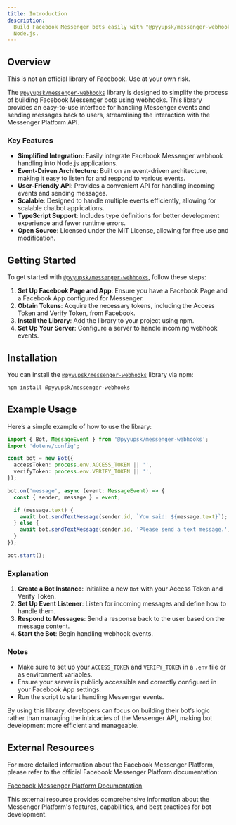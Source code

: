 ```yaml
---
title: Introduction
description:
  Build Facebook Messenger bots easily with "@pyyupsk/messenger-webhooks" for
  Node.js.
---
```



## Overview

<Callout title="Warning" type="warn">
  This is not an official library of Facebook. Use at your own risk.
</Callout>

The
[`@pyyupsk/messenger-webhooks`](https://www.npmjs.com/package/@pyyupsk/messenger-webhooks)
library is designed to simplify the process of building Facebook Messenger bots
using webhooks. This library provides an easy-to-use interface for handling
Messenger events and sending messages back to users, streamlining the
interaction with the Messenger Platform API.

### Key Features

- **Simplified Integration**: Easily integrate Facebook Messenger webhook
  handling into Node.js applications.
- **Event-Driven Architecture**: Built on an event-driven architecture, making
  it easy to listen for and respond to various events.
- **User-Friendly API**: Provides a convenient API for handling incoming events
  and sending messages.
- **Scalable**: Designed to handle multiple events efficiently, allowing for
  scalable chatbot applications.
- **TypeScript Support**: Includes type definitions for better development
  experience and fewer runtime errors.
- **Open Source**: Licensed under the MIT License, allowing for free use and
  modification.

## Getting Started

To get started with
[`@pyyupsk/messenger-webhooks`](https://www.npmjs.com/package/@pyyupsk/messenger-webhooks),
follow these steps:

1. **Set Up Facebook Page and App**: Ensure you have a Facebook Page and a
   Facebook App configured for Messenger.
2. **Obtain Tokens**: Acquire the necessary tokens, including the Access Token
   and Verify Token, from Facebook.
3. **Install the Library**: Add the library to your project using npm.
4. **Set Up Your Server**: Configure a server to handle incoming webhook events.

## Installation

You can install the
[`@pyyupsk/messenger-webhooks`](https://www.npmjs.com/package/@pyyupsk/messenger-webhooks)
library via npm:

```bash title="Terminal"
npm install @pyyupsk/messenger-webhooks
```

## Example Usage

Here’s a simple example of how to use the library:

```typescript title="index.ts"
import { Bot, MessageEvent } from '@pyyupsk/messenger-webhooks';
import 'dotenv/config';

const bot = new Bot({
  accessToken: process.env.ACCESS_TOKEN || '',
  verifyToken: process.env.VERIFY_TOKEN || '',
});

bot.on('message', async (event: MessageEvent) => {
  const { sender, message } = event;

  if (message.text) {
    await bot.sendTextMessage(sender.id, `You said: ${message.text}`);
  } else {
    await bot.sendTextMessage(sender.id, 'Please send a text message.');
  }
});

bot.start();
```

### Explanation

1. **Create a Bot Instance**: Initialize a new `Bot` with your Access Token and
   Verify Token.
2. **Set Up Event Listener**: Listen for incoming messages and define how to
   handle them.
3. **Respond to Messages**: Send a response back to the user based on the
   message content.
4. **Start the Bot**: Begin handling webhook events.

### Notes

- Make sure to set up your `ACCESS_TOKEN` and `VERIFY_TOKEN` in a `.env` file or
  as environment variables.
- Ensure your server is publicly accessible and correctly configured in your
  Facebook App settings.
- Run the script to start handling Messenger events.

By using this library, developers can focus on building their bot’s logic rather
than managing the intricacies of the Messenger API, making bot development more
efficient and manageable.

## External Resources

For more detailed information about the Facebook Messenger Platform, please
refer to the official Facebook Messenger Platform documentation:

[Facebook Messenger Platform Documentation](https://developers.facebook.com/docs/messenger-platform/)

This external resource provides comprehensive information about the Messenger
Platform's features, capabilities, and best practices for bot development.
